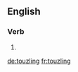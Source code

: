 
==English==

===Verb===
{{head|en|present participle}}

# {{present participle of|touzle|lang=en}}

[[de:touzling]]
[[fr:touzling]]